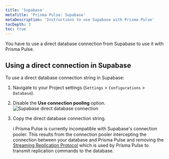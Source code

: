 ```yaml
---
title: 'Supabase'
metaTitle: 'Prisma Pulse: Supabase'
metaDescription: 'Instructions to use Supabase with Prisma Pulse'
tocDepth: 3
toc: true
---
```


<TopBlock>

You have to use a direct database connection from Supabase to use it with Prisma Pulse.

</TopBlock>

## Using a direct connection in Supabase

To use a direct database connection string in Supabase:

1. Navigate to your Project settings (`Settings` > `Configurations` > `Database`).
2. Disable the **Use connection pooling** option.
   ![Supabase direct database connection](/img/pulse/supabase-direct-database-connection.png)
3. Copy the direct database connection string.

   <Admonition type="info">

   ℹ️ Prisma Pulse is currently incompatible with Supabase's connection pooler. This results from the connection pooler intercepting the connection between your database and Prisma Pulse and removing the [Streaming Replication Protocol](https://www.postgresql.org/docs/current/protocol-replication.html#PROTOCOL-REPLICATION) which is used by Prisma Pulse to transmit replication commands to the database.

   </Admonition>

